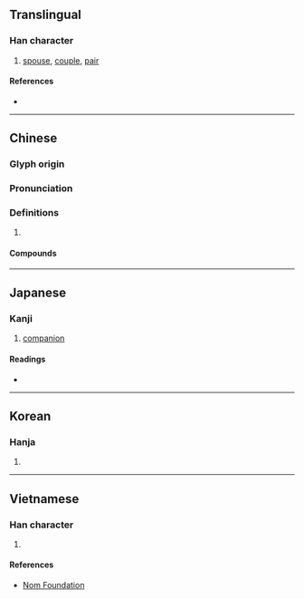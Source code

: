 {{also|俪}}
{{character info/new}}
==Translingual==

===Han character===
{{Han char|rn=9|rad=人|as=19|sn=21|four=21211|canj=OMMP|ids=⿰亻麗}}

# [[spouse]], [[couple]], [[pair]]

====References====
* {{Han ref|kx=0121.360|dkj=01311|dj=0256.240|hdz=10238.180|uh=5137|ud=20791|bh=C4D7|bd=50391}}

----

==Chinese==
{{zh-forms|s=俪}}

===Glyph origin===
{{Han etym}}

===Pronunciation===
{{zh-pron
|m=lì
|c=lai6
|mn=lē/lî
|mc=y
|oc=y
|cat=n
}}

===Definitions===
{{zh-hanzi}}

# {{rfdef|zh}}

====Compounds====
{{zh-der|儷辭|儷影|儔儷|儷采|伉儷|儷影雙雙|儷鑒|儷人|榮諧伉儷|駢儷|駢四儷六|賢伉儷}}

----

==Japanese==

===Kanji===
{{ja-kanji|grade=|rs=人19}}

# [[companion]]

====Readings====
* {{ja-readings|on=[[れい]] (rei)|kun=[[つれあい]] (tsureai), [[ならぶ]] (narabu)}}

----

==Korean==

===Hanja===
{{ko-hanja|hangeul=려|rv=ryeo|mr=ryŏ}}

# {{defn|lang=ko|sort=人19}}

----

==Vietnamese==

===Han character===
{{vi-readings|rs=人19|hanviet=lệ}}

# {{defn|lang=vi|sort=人19}}

====References====
* [http://nomfoundation.org/common/nom_details.php?codepoint=5137 Nom Foundation]